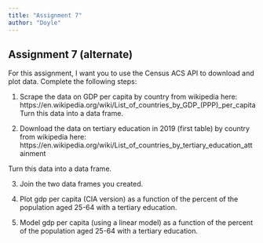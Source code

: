 ```yaml
---
title: "Assignment 7"
author: "Doyle"
---
```


Assignment 7 (alternate)
---


For this assignment, I want you to use the Census ACS API to download and plot data. Complete the following steps:

1. Scrape the data on GDP per capita by country from wikipedia here: https://en.wikipedia.org/wiki/List_of_countries_by_GDP_(PPP)_per_capita
Turn this data into a data frame. 


2. Download the data on tertiary education in 2019 (first table) by country from wikipedia here:
https://en.wikipedia.org/wiki/List_of_countries_by_tertiary_education_attainment

Turn this data into a data frame.


3. Join the two data frames you created.

4. Plot gdp per capita (CIA version) as a function of the percent of the population aged 25-64 with a tertiary education. 



5. Model gdp per capita (using a linear model) as a function of the percent of the population aged 25-64 with a tertiary education. 
